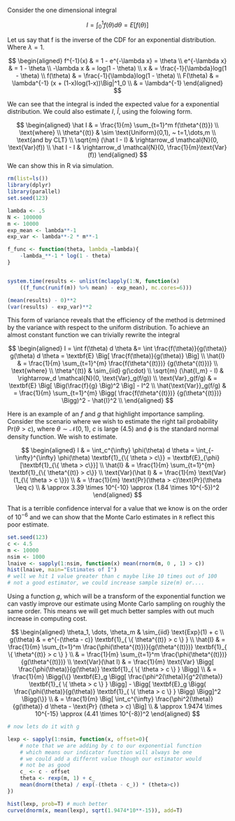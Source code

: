 Consider the one dimensional integral 

$$
I = \int_0^1 f(\theta) d \theta = E[f(\theta)]
$$

Let us say that f is the inverse of the CDF for an exponential distribution. 
Where $\lambda = 1$.

$$
\begin{aligned}
f^{-1}(x) & = 1 - e^{-\lambda x} = \theta \\
e^{-\lambda x} & = 1 - \theta \\
-\lambda x & = log(1 - \theta) \\
x & = \frac{-1}{\lambda}log(1 - \theta) \\
f(\theta) & = \frac{-1}{\lambda}log(1 - \theta) \\
F(\theta) & = \lambda^{-1} (x + (1-x)log(1-x))\Big|^1_0 \\
& = \lambda^{-1}
\end{aligned}
$$

We can see that the integral is inded the expected value for a exponential 
distribution. We could also estimate $I$, $\hat{I}$, using the folowing form.

$$
\begin{aligned}
\hat I & = \frac{1}{m} \sum_{t=1}^m f(\theta^{(t)}) \\
\text{where} \\
\theta^{(t)} & \sim \text{Uniform}(0,1), ~ t=1,\dots,m \\
\text{and by CLT} \\
\sqrt{m} (\hat I - I) & \rightarrow_d \mathcal{N}(0, \text{Var}(f)) \\
\hat I - I & \rightarrow_d \mathcal{N}(0, \frac{1}{m}\text{Var}(f))
\end{aligned}
$$
We can show this in R via simulation.

```R
rm(list=ls())
library(dplyr)
library(parallel)
set.seed(123)
```

```R
lambda <- .5
N <- 100000
m <- 10000
exp_mean <- lambda**-1
exp_var <- lambda**-2 * m**-1

f_func <- function(theta, lambda_=lambda){
    -lambda_**-1 * log(1 - theta)
}


system.time(results <- unlist(mclapply(1:N, function(x) 
    ((f_func(runif(m)) %>% mean) - exp_mean), mc.cores=6)))

(mean(results) - 0)**2
(var(results) - exp_var)**2
```

This form of variance reveals that the efficiency of the method is detrmined by 
the variance with respect to the uniform distribution. To achieve an almost 
constant function we can trivially rewrite the integral 

$$
\begin{aligned}
I = \int f(\theta) d \theta &= \int \frac{f(\theta)}{g(\theta)}
      g(\theta) d \theta = \textbf{E} \Big[ \frac{f(\theta)}{g(\theta)} \Big] \\
\hat{I} & = \frac{1}{m} \sum_{t=1}^{m} \frac{f(\theta^{(t)})}
            {g(\theta^{(t)})} \\
\text{where} \\
\theta^{(t)} & \sim_{iid} g(\cdot) \\
\sqrt{m} (\hat{I_m} - I) & \rightarrow_d \mathcal{N}(0, \text{Var}_g(f/g)) \\
\text{Var}_g(f/g) & = \textbf{E} \Big[ \Big(\frac{f}{g} \Big)^2 \Big] - I^2 \\
\hat{\text{Var}}_g(f/g) & = \frac{1}{m} \sum_{t=1}^{m} \Bigg( \frac{f(\theta^{(t)})}
            {g(\theta^{(t)})} \Bigg)^2 - \hat{I}^2 \\
\end{aligned}
$$

Here is an example of an $f$ and $g$ that highlight importance sampling.
Consider the scenario where we wish to estimate the right tail probability 
$\text{Pr}(\theta > c)$, where $\theta \sim \mathcal{N}(0,1)$, $c$ is large 
($4.5$) and $\phi$ is the standard normal density function. We wish to estimate.

$$
\begin{aligned}
I & = \int_c^{\infty} \phi(\theta) d \theta = \int_{-\infty}^{\infty}
      \phi(\theta) \textbf{1}_{\{ \theta > c\}} = \textbf{E}_{\phi} 
      [\textbf{1}_{\{ \theta > c\}}] \\
\hat{I} & = \frac{1}{m} \sum_{t=1}^{m} \textbf{1}_{\{ \theta^{(t)} > c\}} \\
\text{Var}(\hat I) & = \frac{1}{m} \text{Var}(1_{\{ \theta > c \}}) \\
& = \frac{1}{m} \text{Pr}(\theta > c)\text{Pr}(\theta \leq c) \\
& \approx 3.39 \times 10^{-10} \approx (1.84 \times 10^{-5})^2
\end{aligned}
$$

That is a terrible confidence interval for a value that we know is on the order 
of $10^{-6}$ and we can show that the Monte Carlo estimates in `R` reflect this 
poor estimate.

```R
set.seed(123)
c <- 4.5
m <- 10000
nsim <- 1000
lnaive <- sapply(1:nsim, function(x) mean(rnorm(m, 0 , 1) > c))
hist(lnaive, main="Estimates of I") 
# well we hit 1 value greater than c maybe like 10 times out of 100
# not a good estimator, we could increase sample size(m) or....
```


Using a function $g$, which will be a transform of the exponential function 
we can vastly improve our estimate using Monte Carlo sampling on roughly the 
same order. This means we will get much better samples with out much increase 
in computing cost.

$$
\begin{aligned}
\theta_1, \dots, \theta_m & \sim_{iid} \text{Exp}(1) + c \\
g(\theta) & = e^{-(\theta - c)} \textbf{1}_{ \{ \theta^{(t)} > c \} } \\
\hat{I} & = \frac{1}{m} \sum_{t=1}^m \frac{\phi(\theta^{(t)})}{g(\theta^{(t)})} 
            \textbf{1}_{ \{ \theta^{(t)} > c \} } \\
& = \frac{1}{m} \sum_{t=1}^m \frac{\phi(\theta^{(t)})}{g(\theta^{(t)})} \\
\text{Var}(\hat I) & = \frac{1}{m} \text{Var} \Bigg[ 
                     \frac{\phi(\theta)}{g(\theta)} 
                     \textbf{1}_{ \{ \theta > c \} } \Bigg] \\
& = \frac{1}{m} \Bigg{\{} \textbf{E}_g \Bigg[ 
                     \frac{\phi^2(\theta)}{g^2(\theta)} 
                     \textbf{1}_{ \{ \theta > c \} } \Bigg] - 
                     \Bigg[ \textbf{E}_g \Bigg(
                     \frac{\phi(\theta)}{g(\theta)} 
                     \textbf{1}_{ \{ \theta > c \} } \Bigg) \Bigg]^2 
                     \Bigg{\}} \\
& = \frac{1}{m} \Big[ \int_c^{\infty} \frac{\phi^2(\theta)}{g(\theta)}
                      d \theta - \text{Pr} (\theta > c) \Big] \\
& \approx 1.9474 \times 10^{-15} \approx (4.41 \times 10^{-8})^2
\end{aligned}
$$

```R
# now lets do it with g

lexp <- sapply(1:nsim, function(x, offset=0){
    # note that we are adding by c to our exponential function
    # which means our indicator function will always be one
    # we could add a differnt value though our estimator would
    # not be as good
    c_ <- c - offset
    theta <- rexp(m, 1) + c_
    mean(dnorm(theta) / exp(-(theta - c_)) * (theta>c))
})

hist(lexp, prob=T) # much better
curve(dnorm(x, mean(lexp), sqrt(1.9474*10**-15)), add=T)
```
